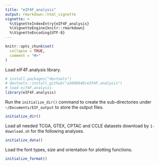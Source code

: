 ```yaml
---
title: "eIF4F_analysis"
output: rmarkdown::html_vignette
vignette: >
  %\VignetteIndexEntry{eIF4F_analysis}
  %\VignetteEngine{knitr::rmarkdown}
  %\VignetteEncoding{UTF-8}
---
```


```r
knitr::opts_chunk$set(
  collapse = TRUE,
  comment = "#>"
)
```

Load eIF4F.analysis library.

```r
# install.packages("devtools")
# devtools::install_github("a3609640/eIF4F.analysis")
# load eif4F.analysis	
library(eIF4F.analysis)
```

Run the `initialize_dir()` command to create the sub-directories under `~/Documents/EIF_output` to store the output files.

```r
initialize_dir()
```

Load all needed TCGA, GTEX, CPTAC and CCLE datasets download by `1-download.sh` for the following analyses.

```r
initialize_data()
```

Load the font types, size and orientation for plotting functions.

```r
initialize_format()
```
